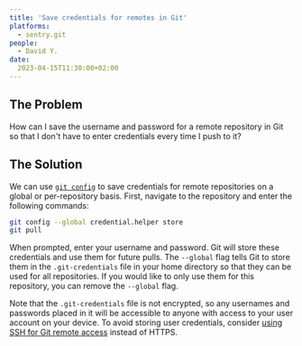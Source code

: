 ```yaml
---
title: 'Save credentials for remotes in Git'
platforms: 
  - sentry.git
people: 
  - David Y.
date: 
  2023-04-15T11:30:00+02:00
---
```


## The Problem

How can I save the username and password for a remote repository in Git so that I don't have to enter credentials every time I push to it?

## The Solution

We can use [`git config`](https://git-scm.com/docs/git-config) to save credentials for remote repositories on a global or per-repository basis. First, navigate to the repository and enter the following commands:

```bash
git config --global credential.helper store
git pull
```

When prompted, enter your username and password. Git will store these credentials and use them for future pulls. The `--global` flag tells Git to store them in the `.git-credentials` file in your home directory so that they can be used for all repositories. If you would like to only use them for this repository, you can remove the `--global` flag.

Note that the `.git-credentials` file is not encrypted, so any usernames and passwords placed in it will be accessible to anyone with access to your user account on your device. To avoid storing user credentials, consider [using SSH for Git remote access](https://docs.github.com/en/get-started/getting-started-with-git/about-remote-repositories#cloning-with-ssh-urls) instead of HTTPS.
